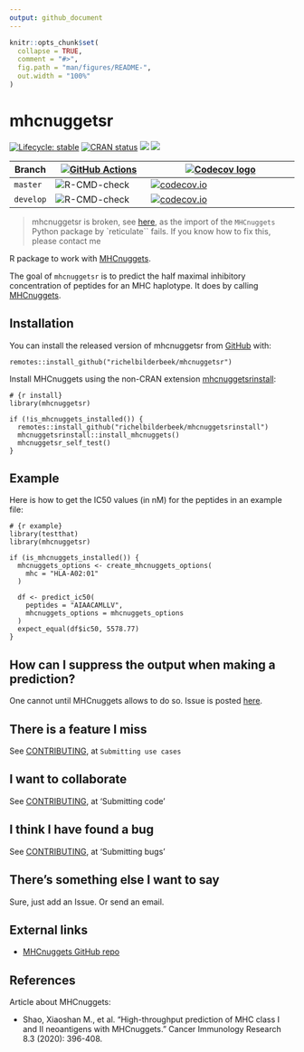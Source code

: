```yaml
---
output: github_document
---
```


<!-- README.md is generated from README.Rmd. Please edit that file -->

```r
knitr::opts_chunk$set(
  collapse = TRUE,
  comment = "#>",
  fig.path = "man/figures/README-",
  out.width = "100%"
)
```

# mhcnuggetsr

<!-- badges: start -->
[![Lifecycle: stable](https://img.shields.io/badge/lifecycle-stable-green.svg)](https://www.tidyverse.org/lifecycle/#stable)
[![CRAN status](https://www.r-pkg.org/badges/version/mhcnuggetsr)](https://CRAN.R-project.org/package=mhcnuggetsr)
[![](http://cranlogs.r-pkg.org/badges/grand-total/mhcnuggetsr)]( https://CRAN.R-project.org/package=mhcnuggetsr)
[![](http://cranlogs.r-pkg.org/badges/mhcnuggetsr)](https://CRAN.R-project.org/package=mhcnuggetsr)

Branch   |[![GitHub Actions](man/figures/GitHubActions.png)](https://github.com/richelbilderbeek/mhcnuggetsr/actions)   | [![Codecov logo](man/figures/Codecov.png)](https://www.codecov.io)
---------|--------------------------------------------------------------------------------------------------------------|---------------------------------------------------------------------------------------------------------------------------------------------------------------------------
`master `|![R-CMD-check](https://github.com/richelbilderbeek/mhcnuggetsr/workflows/R-CMD-check/badge.svg?branch=master) | [![codecov.io](https://codecov.io/github/richelbilderbeek/mhcnuggetsr/coverage.svg?branch=master)](https://codecov.io/github/richelbilderbeek/mhcnuggetsr/branch/master)
`develop`|![R-CMD-check](https://github.com/richelbilderbeek/mhcnuggetsr/workflows/R-CMD-check/badge.svg?branch=develop)| [![codecov.io](https://codecov.io/github/richelbilderbeek/mhcnuggetsr/coverage.svg?branch=develop)](https://codecov.io/github/richelbilderbeek/mhcnuggetsr/branch/develop)

<!-- badges: end -->

> mhcnuggetsr is broken, see [here](https://github.com/richelbilderbeek/mhcnuggetsr/issues/13), 
> as the import of the `MHCnuggets` Python package by `reticulate``
> fails. If you know how to fix this, please contact me

R package to work with [MHCnuggets](https://github.com/KarchinLab/mhcnuggets).

The goal of `mhcnuggetsr` is to predict the half maximal inhibitory concentration
of peptides for an MHC haplotype. 
It does by calling [MHCnuggets](https://github.com/KarchinLab/mhcnuggets).

## Installation

You can install the released version of mhcnuggetsr from [GitHub](https://github.com/) with:

```
remotes::install_github("richelbilderbeek/mhcnuggetsr")
```

Install MHCnuggets using the non-CRAN extension
[mhcnuggetsrinstall](https://github.com/richelbilderbeek/mhcnuggetsrinstall):

```
# {r install}
library(mhcnuggetsr)

if (!is_mhcnuggets_installed()) {
  remotes::install_github("richelbilderbeek/mhcnuggetsrinstall")
  mhcnuggetsrinstall::install_mhcnuggets()
  mhcnuggetsr_self_test()
}
```

## Example

Here is how to get the IC50 values (in nM) for the peptides in
an example file:

```
# {r example}
library(testthat)
library(mhcnuggetsr)

if (is_mhcnuggets_installed()) {
  mhcnuggets_options <- create_mhcnuggets_options(
    mhc = "HLA-A02:01"
  )
  
  df <- predict_ic50(
    peptides = "AIAACAMLLV",
    mhcnuggets_options = mhcnuggets_options
  )
  expect_equal(df$ic50, 5578.77)
}
```

## How can I suppress the output when making a prediction?

One cannot until MHCnuggets allows to do so.
Issue is posted [here](https://github.com/KarchinLab/mhcnuggets/issues/17).

## There is a feature I miss

See [CONTRIBUTING](CONTRIBUTING.md), at `Submitting use cases`

## I want to collaborate

See [CONTRIBUTING](CONTRIBUTING.md), at 'Submitting code'

## I think I have found a bug

See [CONTRIBUTING](CONTRIBUTING.md), at 'Submitting bugs' 

## There's something else I want to say

Sure, just add an Issue. Or send an email.

## External links

 * [MHCnuggets GitHub repo](https://github.com/KarchinLab/mhcnuggets)
 
## References

Article about MHCnuggets:

 * Shao, Xiaoshan M., et al. "High-throughput prediction of MHC class I and II 
   neoantigens with MHCnuggets." Cancer Immunology Research 8.3 (2020): 396-408.
